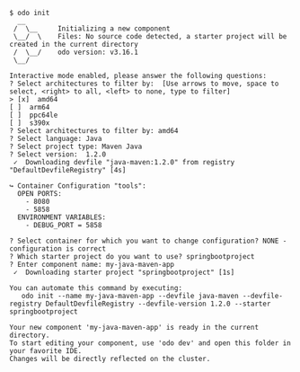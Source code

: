 ```console
$ odo init
  __
 /  \__     Initializing a new component
 \__/  \    Files: No source code detected, a starter project will be created in the current directory
 /  \__/    odo version: v3.16.1
 \__/

Interactive mode enabled, please answer the following questions:
? Select architectures to filter by:  [Use arrows to move, space to select, <right> to all, <left> to none, type to filter]
> [x]  amd64
[ ]  arm64
[ ]  ppc64le
[ ]  s390x
? Select architectures to filter by: amd64
? Select language: Java
? Select project type: Maven Java
? Select version:  1.2.0
 ✓  Downloading devfile "java-maven:1.2.0" from registry "DefaultDevfileRegistry" [4s]

↪ Container Configuration "tools":
  OPEN PORTS:
    - 8080
    - 5858
  ENVIRONMENT VARIABLES:
    - DEBUG_PORT = 5858

? Select container for which you want to change configuration? NONE - configuration is correct
? Which starter project do you want to use? springbootproject
? Enter component name: my-java-maven-app
 ✓  Downloading starter project "springbootproject" [1s]

You can automate this command by executing:
   odo init --name my-java-maven-app --devfile java-maven --devfile-registry DefaultDevfileRegistry --devfile-version 1.2.0 --starter springbootproject

Your new component 'my-java-maven-app' is ready in the current directory.
To start editing your component, use 'odo dev' and open this folder in your favorite IDE.
Changes will be directly reflected on the cluster.
```